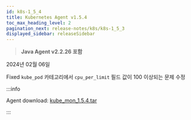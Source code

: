 ```yaml
---
id: k8s-1_5_4
title: Kubernetes Agent v1.5.4
toc_max_heading_level: 2
pagination_next: release-notes/k8s/k8s-1_5_3
displayed_sidebar: releaseSidebar
---
```


> **Java Agent v2.2.26 포함**

2024년 02월 06일

<Status>Fixed</Status> <code>kube_pod</code> 카테고리에서 <code>cpu_per_limit</code> 필드 값이 100 이상되는 문제 수정

:::info

Agent download: [kube_mon_1.5.4.tar](https://repo.whatap.io/docker/kube_mon_1.5.4.tar)

:::